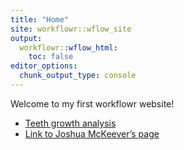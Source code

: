 ```yaml
---
title: "Home"
site: workflowr::wflow_site
output:
  workflowr::wflow_html:
    toc: false
editor_options:
  chunk_output_type: console
---
```


Welcome to my first workflowr website!

* [Teeth growth analysis](teeth.html) 
* [Link to Joshua McKeever's page](https://joshuamckeever.github.io/myproject/index.html)
